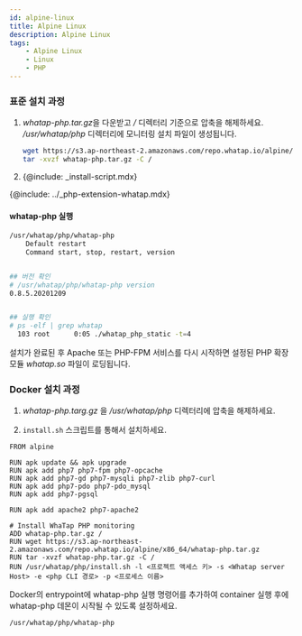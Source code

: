 ```yaml
---
id: alpine-linux
title: Alpine Linux
description: Alpine Linux
tags:
    - Alpine Linux
    - Linux
    - PHP
---
```

<!-- 전체적으로 구조 다시 잡아야 함 -->
<!-- / 디렉터리 기준? -->
### 표준 설치 과정 

1. *whatap-php.tar.gz*을 다운받고 */* 디렉터리 기준으로 압축을 해제하세요. */usr/whatap/php* 디렉터리에 모니터링 설치 파일이 생성됩니다.

    ```bash title=SH
    wget https://s3.ap-northeast-2.amazonaws.com/repo.whatap.io/alpine/x86_64/whatap-php.tar.gz
    tar -xvzf whatap-php.tar.gz -C /
    ```
1. {@include: _install-script.mdx}

{@include: ../_php-extension-whatap.mdx} 

<!-- 
php 확장 모듈 내용
-->

#### whatap-php 실행

```bash title=SH
/usr/whatap/php/whatap-php
    Default restart
    Command start, stop, restart, version


## 버전 확인
# /usr/whatap/php/whatap-php version
0.8.5.20201209


## 실행 확인
# ps -elf | grep whatap
  103 root      0:05 ./whatap_php_static -t=4
```
설치가 완료된 후 Apache 또는 PHP-FPM 서비스를 다시 시작하면 설정된 PHP 확장 모듈 *whatap.so* 파일이 로딩됩니다.

### Docker 설치 과정

1. *whatap-php.targ.gz* 을 */usr/whatap/php* 디렉터리에 압축을 해제하세요. 

1. `install.sh` 스크립트를 통해서 설치하세요.

```docker title=SH
FROM alpine

RUN apk update && apk upgrade
RUN apk add php7 php7-fpm php7-opcache
RUN apk add php7-gd php7-mysqli php7-zlib php7-curl
RUN apk add php7-pdo php7-pdo_mysql
RUN apk add php7-pgsql

RUN apk add apache2 php7-apache2

# Install WhaTap PHP monitoring
ADD whatap-php.tar.gz /
RUN wget https://s3.ap-northeast-2.amazonaws.com/repo.whatap.io/alpine/x86_64/whatap-php.tar.gz
RUN tar -xvzf whatap-php.tar.gz -C /
RUN /usr/whatap/php/install.sh -l <프로젝트 액세스 키> -s <Whatap server Host> -e <php CLI 경로> -p <프로세스 이름>
```

Docker의 entrypoint에 whatap-php 실행 명령어를 추가하여 container 실행 후에 whatap-php 데몬이 시작될 수 있도록 설정하세요.

```bash title=SH
/usr/whatap/php/whatap-php
```